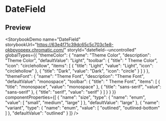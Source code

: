 
# DateField
## Preview
<StorybookDemo name="DateField" storybookUrl="https://63e4f71c39dc65c5c703c1e8-okbpyopeex.chromatic.com/" storyId="datefield--uncontrolled" globalTypes={{
  "themeColor": {
    "name": "Theme Color",
    "description": "Theme Color",
    "defaultValue": "Light",
    "toolbar": {
      "title": " Theme Color",
      "icon": "circlehollow",
      "items": [
        {
          "title": "Light",
          "value": "Light",
          "icon": "circlehollow"
        },
        {
          "title": "Dark",
          "value": "Dark",
          "icon": "circle"
        }
      ]
    }
  },
  "themeFont": {
    "name": "Theme Font",
    "description": "Theme Font",
    "defaultValue": "monospace",
    "toolbar": {
      "title": " Theme Font",
      "items": [
        {
          "title": "monospace",
          "value": "monospace"
        },
        {
          "title": "sans-serif",
          "value": "sans-serif"
        },
        {
          "title": "serif",
          "value": "serif"
        }
      ]
    }
  }
}} componentProperties={[
  {
    "name": "size",
    "type": {
      "name": "enum",
      "value": [
        "small",
        "medium",
        "large"
      ]
    },
    "defaultValue": "large"
  },
  {
    "name": "variant",
    "type": {
      "name": "enum",
      "value": [
        "outlined",
        "outlined-bottom"
      ]
    },
    "defaultValue": "outlined"
  }
]} />
